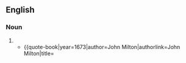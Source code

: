 ==English==

===Noun===
{{en-noun|-|s}}

# {{archaic spelling of|music|lang=en}}
#* {{quote-book|year=1673|author=John Milton|authorlink=John Milton|title={{source||Harry whose tuneful and well measur'd Song|passage=Harry whose tuneful and well measur’d Song / First taught our English '''Musick''' how to span}}